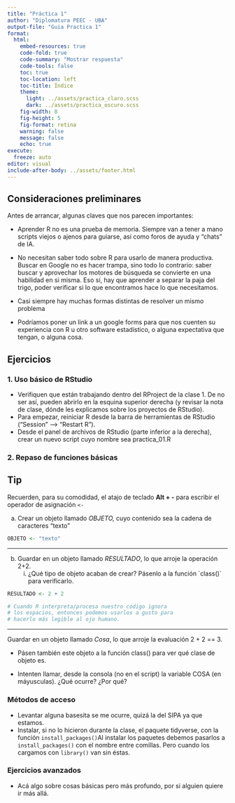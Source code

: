 ```yaml
---
title: "Práctica 1"
author: "Diplomatura PEEC - UBA"
output-file: "Guia Practica 1" 
format:
  html:
    embed-resources: true
    code-fold: true
    code-summary: "Mostrar respuesta"
    code-tools: false
    toc: true
    toc-location: left
    toc-title: Índice
    theme:
      light: ../assets/practica_claro.scss
      dark: ../assets/practica_oscuro.scss
    fig-width: 8
    fig-height: 5
    fig-format: retina
    warning: false
    message: false
    echo: true
execute:
  freeze: auto
editor: visual
include-after-body: ../assets/footer.html
---
```


## Consideraciones preliminares

Antes de arrancar, algunas claves que nos parecen importantes:

-   Aprender R no es una prueba de memoria. Siempre van a tener a mano scripts viejos o ajenos para guiarse, así como foros de ayuda y "chats" de IA.

-   No necesitan saber todo sobre R para usarlo de manera productiva. Buscar en Google no es hacer trampa, sino todo lo contrario: saber buscar y aprovechar los motores de búsqueda se convierte en una habilidad en si misma. Eso sí, hay que aprender a separar la paja del trigo, poder verificar si lo que encontramos hace lo que necesitamos.

-   Casi siempre hay muchas formas distintas de resolver un mismo problema

-   Podríamos poner un link a un google forms para que nos cuenten su experiencia con R u otro software estadístico, o alguna expectativa que tengan, o alguna cosa.

## Ejercicios

### 1. Uso básico de RStudio

-   Verifiquen que están trabajando dentro del RProject de la clase 1. De no ser así, pueden abrirlo en la esquina superior derecha (y revisar la nota de clase, dónde les explicamos sobre los proyectos de RStudio).
-   Para empezar, reiniciar R desde la barra de herramientas de RStudio ("Session" –\> "Restart R").
-   Desde el panel de archivos de RStudio (parte inferior a la derecha), crear un nuevo script cuyo nombre sea practica_01.R

### 2. Repaso de funciones básicas

::: {.callout-tip appearance="simple"}
## Tip

Recuerden, para su comodidad, el atajo de teclado **Alt + -** para escribir el operador de asignación `<-`
:::

a)  Crear un objeto llamado *OBJETO,* cuyo contenido sea la cadena de caracteres "texto"

```r
OBJETO <- "texto"
```

------------------------------------------------------------------------

b)  Guardar en un objeto llamado *RESULTADO*, lo que arroje la operación 2+2.
    i)  ¿Qué tipo de objeto acaban de crear? Pásenlo a la función \`class()\` para verificarlo.

```r
RESULTADO <- 2 + 2

# Cuando R interpreta/procesa nuestro código ignora
# los espacios, entonces podemos usarlos a gusto para
# hacerlo más legible al ojo humano.
```

------------------------------------------------------------------------

Guardar en un objeto llamado *Cosa*, lo que arroje la evaluación 2 + 2 == 3.

-   Pásen también este objeto a la función class() para ver qué clase de objeto es.

-   Intenten llamar, desde la consola (no en el script) la variable COSA (en máyusculas). ¿Qué ocurre? ¿Por qué?

### Métodos de acceso

-   Levantar alguna basesita se me ocurre, quizá la del SIPA ya que estamos.
-   Instalar, si no lo hicieron durante la clase, el paquete tidyverse, con la función `install_packages()`[Al instalar los paquetes debemos pasarlos a `install_packages()` con el nombre entre comillas. Pero cuando los cargamos con `library()` van sin éstas.]{.aside}

### Ejercicios avanzados

-   Acá algo sobre cosas básicas pero más profundo, por si alguien quiere ir más allá.
